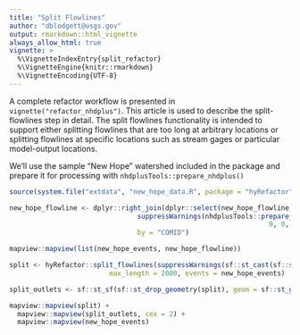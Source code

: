 ```yaml
---
title: "Split Flowlines"
author: "dblodgett@usgs.gov"
output: rmarkdown::html_vignette
always_allow_html: true
vignette: >
  %\VignetteIndexEntry{split_refactor}
  %\VignetteEngine{knitr::rmarkdown}
  %\VignetteEncoding{UTF-8}
---
```


A complete refactor workflow is presented in `vignette("refactor_nhdplus")`. This article is used to describe the split-flowlines step in detail. The split flowlines functionality is intended to support either splitting flowlines that are too long at arbitrary locations or splitting flowlines at specific locations such as stream gages or particular model-output locations.

We'll use the sample "New Hope" watershed included in the package and prepare it for processing with `nhdplusTools::prepare_nhdplus()`

```r
source(system.file("extdata", "new_hope_data.R", package = "hyRefactor"))

new_hope_flowline <- dplyr::right_join(dplyr::select(new_hope_flowline, COMID, REACHCODE, FromMeas, ToMeas), 
                                suppressWarnings(nhdplusTools::prepare_nhdplus(new_hope_flowline, 
                                                                 0, 0, 0, FALSE, warn = FALSE)), 
                                by = "COMID")

mapview::mapview(list(new_hope_events, new_hope_flowline))

```



```r
split <- hyRefactor::split_flowlines(suppressWarnings(sf::st_cast(sf::st_transform(new_hope_flowline, 5070), "LINESTRING")), 
                         max_length = 2000, events = new_hope_events)

split_outlets <- sf::st_sf(sf::st_drop_geometry(split), geom = sf::st_geometry(nhdplusTools::get_node(split, position = "end")))

mapview::mapview(split) +
  mapview::mapview(split_outlets, cex = 2) +
  mapview::mapview(new_hope_events)

```
